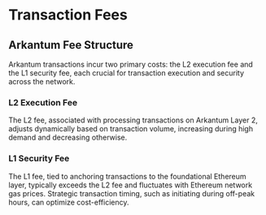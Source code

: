 # Transaction Fees

## Arkantum Fee Structure

Arkantum transactions incur two primary costs: the L2 execution fee and the L1 security fee, each crucial for transaction execution and security across the network.

### L2 Execution Fee

The L2 fee, associated with processing transactions on Arkantum Layer 2, adjusts dynamically based on transaction volume, increasing during high demand and decreasing otherwise.

### L1 Security Fee

The L1 fee, tied to anchoring transactions to the foundational Ethereum layer, typically exceeds the L2 fee and fluctuates with Ethereum network gas prices. Strategic transaction timing, such as initiating during off-peak hours, can optimize cost-efficiency.